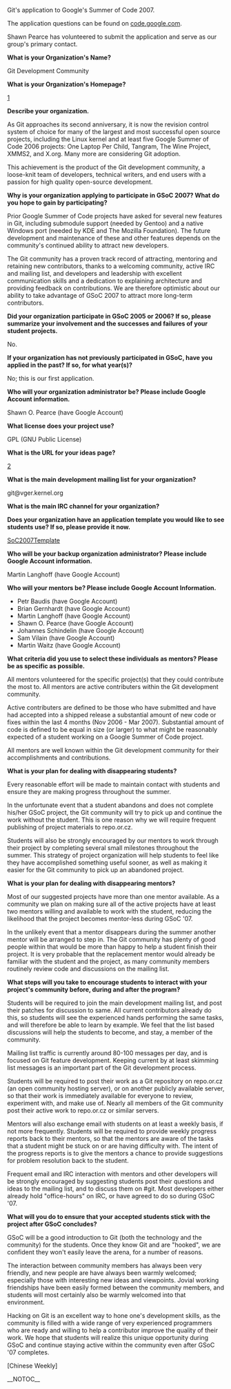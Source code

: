 Git's application to Google's Summer of Code 2007.

The application questions can be found on
[http://code.google.com/support/bin/answer.py?answer=60303&amp;topic=10727 code.google.com].

Shawn Pearce has volunteered to submit the application and serve
as our group's primary contact.

<b> What is your Organization's Name? </b>

Git Development Community

<b> What is your Organization's Homepage? </b>

[http://git.or.cz/]

<b> Describe your organization. </b>

As Git approaches its second anniversary, it is now the revision control system of choice for many of the largest and most successful open source projects, including the Linux kernel and at least five Google Summer of Code 2006 projects: One Laptop Per Child, Tangram, The Wine Project, XMMS2, and X.org.  Many more are considering Git adoption.

This achievement is the product of the Git development community, a loose-knit team of developers, technical writers, and end users with a passion for high quality open-source development.

''' Why is your organization applying to participate in GSoC 2007? What
do you hope to gain by participating? '''

Prior Google Summer of Code projects have asked for several new features in Git, including submodule support (needed by Gentoo) and a native Windows port (needed by KDE and The Mozilla Foundation).  The future development and maintenance of these and other features depends on the community's continued ability to attract new developers.

The Git community has a proven track record of attracting, mentoring and retaining new contributors, thanks to a welcoming community, active IRC and mailing list, and developers and leadership with excellent communication skills and a dedication to explaining architecture and providing feedback on contributions.  We are therefore optimistic about our ability to take advantage of GSoC 2007 to attract more long-term contributors.

''' Did your organization participate in GSoC 2005 or 2006? If so,
please summarize your involvement and the successes and failures
of your student projects. '''

No.

''' If your organization has not previously participated in GSoC,
have you applied in the past? If so, for what year(s)? '''

No; this is our first application.

''' Who will your organization administrator be? Please include Google
Account information. '''

Shawn O. Pearce (have Google Account)

<b> What license does your project use? </b>

GPL (GNU Public License)

<b> What is the URL for your ideas page? </b>

[http://git.or.cz/gitwiki/SoC2007Ideas]

<b> What is the main development mailing list for your organization? </b>

git@vger.kernel.org

<b> What is the main IRC channel for your organization? </b>

<!-- #git on irc.freenode.org.
 -->

''' Does your organization have an application template you would like
to see students use? If so, please provide it now. '''

[[SoC2007Template]]

''' Who will be your backup organization administrator? Please include
Google Account information. '''

Martin Langhoff (have Google Account)

''' Who will your mentors be? Please include Google Account
Information. '''

* Petr Baudis (have Google Account)
* Brian Gernhardt (have Google Account)
* Martin Langhoff (have Google Account)
* Shawn O. Pearce (have Google Account)
* Johannes Schindelin (have Google Account)
* Sam Vilain (have Google Account)
* Martin Waitz (have Google Account)

''' What criteria did you use to select these individuals as
mentors? Please be as specific as possible. '''

All mentors volunteered for the specific project(s) that they could contribute the most to.  All mentors are active contributers within the Git development community.

Active contributers are defined to be those who have submitted and have had accepted into a shipped release a substantial amount of new code or fixes within the last 4 months (Nov 2006 - Mar 2007).  Substantial amount of code is defined to be equal in size (or larger) to what might be reasonably expected of a student working on a Google Summer of Code project.

All mentors are well known within the Git development community for their accomplishments and contributions.

<b> What is your plan for dealing with disappearing students? </b>

Every reasonable effort will be made to maintain contact with students and ensure they are making progress throughout the summer.

In the unfortunate event that a student abandons and does not complete his/her GSoC project, the Git community will try to pick up and continue the work without the student.  This is one reason why we will require frequent publishing of project materials to repo.or.cz.

Students will also be strongly encouraged by our mentors to work through their project by completing several small milestones throughout the summer.  This strategy of project organization will help students to feel like they have accomplished something useful sooner,  as well as making it easier for the Git community to pick up an abandoned project.

<b> What is your plan for dealing with disappearing mentors? </b>

Most of our suggested projects have more than one mentor available.  As a community we plan on making sure all of the active projects have at least two mentors willing and available to work with the student, reducing the likelihood that the project becomes mentor-less during GSoC '07.

In the unlikely event that a mentor disappears during the summer another mentor will be arranged to step in.  The Git community has plenty of good people within that would be more than happy to help a student finish their project.  It is very probable that the replacement mentor would already be familiar with the student and the project, as many community members routinely review code and discussions on the mailing list.

''' What steps will you take to encourage students to interact with
your project's community before, during and after the program? '''

Students will be required to join the main development mailing list, and post their patches for discussion to same.  All current contributors already do this, so students will see the experienced hands performing the same tasks, and will therefore be able to learn by example.  We feel that the list based discussions will help the students to become, and stay, a member of the community.

Mailing list traffic is currently around 80-100 messages per day, and is focused on Git feature development.  Keeping current by at least skimming list messages is an important part of the Git development process.

Students will be required to post their work as a Git repository on repo.or.cz (an open community hosting server), or on another publicly available server, so that their work is immediately available for everyone to review, experiment with, and make use of.  Nearly all members of the Git community post their active work to repo.or.cz or similar servers.

Mentors will also exchange email with students on at least a weekly basis, if not more frequently.  Students will be required to provide weekly progress reports back to their mentors, so that the mentors are aware of the tasks that a student might be stuck on or are having difficulty with.  The intent of the progress reports is to give the mentors a chance to provide suggestions for problem resolution back to the student.

Frequent email and IRC interaction with mentors and other developers will be strongly encouraged by suggesting students post their questions and ideas to the mailing list, and to discuss them on #git.  Most developers either already hold "office-hours" on IRC, or have agreed to do so during GSoC '07.

''' What will you do to ensure that your accepted students stick with
the project after GSoC concludes? '''

GSoC will be a good introduction to Git (both the technology and the community) for the students.  Once they know Git and are "hooked", we are confident they won't easily leave the arena, for a number of reasons.

The interaction between community members has always been very friendly, and new people are have always been warmly welcomed; especially those with interesting new ideas and viewpoints.  Jovial working friendships have been easily formed between the community members, and students will most certainly also be warmly welcomed into that environment.

Hacking on Git is an excellent way to hone one's development skills, as the community is filled with a wide range of very experienced programmers who are ready and willing to help a contributor improve the quality of their work.  We hope that students will realize this unique opportunity during GSoC and continue staying active within the community even after GSoC '07 completes.

[Chinese Weekly]

__NOTOC__